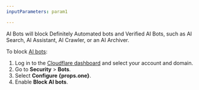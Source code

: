 ```yaml
---
inputParameters: param1

---
```



AI Bots will block Definitely Automated bots and Verified AI Bots, such as AI Search, AI Assistant, AI Crawler, or an AI Archiver.

To block [AI bots](/bots/concepts/bot/#ai-bots):

1. Log in to the [Cloudflare dashboard](https://dash.cloudflare.com/) and select your account and domain.
2. Go to **Security** > **Bots**.
3. Select **Configure {props.one}**.
4. Enable **Block AI bots**.